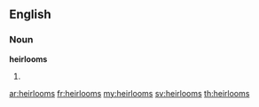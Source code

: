 ==English==

===Noun===
'''heirlooms'''

# {{plural of|[[heirloom]]}}

[[ar:heirlooms]]
[[fr:heirlooms]]
[[my:heirlooms]]
[[sv:heirlooms]]
[[th:heirlooms]]